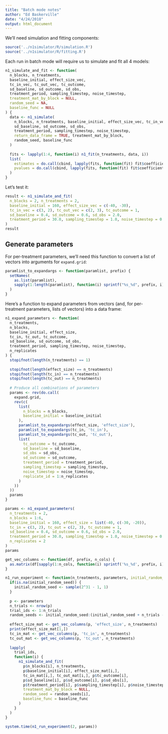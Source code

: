 ```yaml
---
title: "Batch mode notes"
author: "Ed Baskerville"
date: "4/24/2018"
output: html_document
---
```


We'll need simulation and fitting components:

```r
source('../n1simulator/R/simulation.R')
source('../n1simulator/R/fitting.R')
```

Each run in batch mode will require us to simulate and fit all 4 models:

```r
n1_simulate_and_fit <- function(
  n_blocks, n_treatments,
  baseline_initial, effect_size_vec,
  tc_in_vec, tc_out_vec, tc_outcome,
  sd_baseline, sd_outcome, sd_obs,
  treatment_period, sampling_timestep, noise_timestep,
  treatment_mat_by_block = NULL,
  random_seed = NA,
  baseline_func = NULL
) {
  data <- n1_simulate(
    n_blocks, n_treatments, baseline_initial, effect_size_vec, tc_in_vec, tc_out_vec, tc_outcome,
    sd_baseline, sd_outcome, sd_obs,
    treatment_period, sampling_timestep, noise_timestep,
    return_data_frame = TRUE, treatment_mat_by_block,
    random_seed, baseline_func
  )
  
  fits <- lapply(1:4, function(i) n1_fit(n_treatments, data, i))
  list(
    estimates = do.call(cbind, lapply(fits, function(fit) fit$coefficients[,'estimate'])),
    pvalues = do.call(cbind, lapply(fits, function(fit) fit$coefficients[,'pvalue']))
  )
}
```

Let's test it:

```r
result <- n1_simulate_and_fit(
  n_blocks = 2, n_treatments = 2,
  baseline_initial = 160, effect_size_vec = c(-40, -30),
  tc_in_vec = c(3, 2), tc_out_vec = c(2, 3), tc_outcome = 1,
  sd_baseline = 0.4, sd_outcome = 0.6, sd_obs = 2.0,
  treatment_period = 30.0, sampling_timestep = 1.0, noise_timestep = 0.05
)
result
```


## Generate parameters

For per-treatment parameters, we'll need this function to convert a list of vectors into arguments for `expand.grid`:

```r
paramlist_to_expandargs <- function(paramlist, prefix) {
  setNames(
    as.list(paramlist),
    sapply(1:length(paramlist), function(i) sprintf("%s_%d", prefix, i))
  )
}
```

Here's a function to expand parameters from vectors (and, for per-treatment parameters, lists of vectors) into a data frame:

```r
n1_expand_parameters <- function(
  n_treatments,
  n_blocks,
  baseline_initial, effect_size,
  tc_in, tc_out, tc_outcome,
  sd_baseline, sd_outcome, sd_obs,
  treatment_period, sampling_timestep, noise_timestep,
  n_replicates
) {
  stopifnot(length(n_treatments) == 1)
  
  stopifnot(length(effect_size) == n_treatments)
  stopifnot(length(tc_in) == n_treatments)
  stopifnot(length(tc_out) == n_treatments)
  
  # Produce all combinations of parameters
  params <- rev(do.call(
    expand.grid,
    rev(c(
      list(
        n_blocks = n_blocks,
        baseline_initial = baseline_initial
      ),
      paramlist_to_expandargs(effect_size, 'effect_size'),
      paramlist_to_expandargs(tc_in, 'tc_in'),
      paramlist_to_expandargs(tc_out, 'tc_out'),
      list(
        tc_outcome = tc_outcome,
        sd_baseline = sd_baseline,
        sd_obs = sd_obs,
        sd_outcome = sd_outcome,
        treatment_period = treatment_period,
        sampling_timestep = sampling_timestep,
        noise_timestep = noise_timestep,
        replicate_id = 1:n_replicates
      )
    ))
  ))
  params
}
```

```r
params <- n1_expand_parameters(
  n_treatments = 2,
  n_blocks = 1:6,
  baseline_initial = 160, effect_size = list(-40, c(-30, -20)),
  tc_in = c(3, 2), tc_out = c(2, 3), tc_outcome = 1,
  sd_baseline = 0.4, sd_outcome = 0.6, sd_obs = 2.0,
  treatment_period = 30.0, sampling_timestep = 1.0, noise_timestep = 0.05,
  n_replicates = 2
)
params
```

```r
get_vec_columns <- function(df, prefix, n_cols) {
  as.matrix(df[sapply(1:n_cols, function(i) sprintf('%s_%d', prefix, i))])
}
```

```r
n1_run_experiment <- function(n_treatments, parameters, initial_random_seed = NA, baseline_func = NULL) {
  if(is.na(initial_random_seed)) {
    initial_random_seed <- sample(2^31 - 1, 1)
  }
  
  p <- parameters
  n_trials <- nrow(p)
  trial_ids <- 1:n_trials
  random_seeds <- initial_random_seed:(initial_random_seed + n_trials - 1)
  
  effect_size_mat <- get_vec_columns(p, 'effect_size', n_treatments)
  print(effect_size_mat[1,])
  tc_in_mat <- get_vec_columns(p, 'tc_in', n_treatments)
  tc_out_mat <- get_vec_columns(p, 'tc_out', n_treatments)
  
  lapply(
    trial_ids,
    function(i) {
      n1_simulate_and_fit(
        p$n_blocks[i], n_treatments,
        p$baseline_initial[i], effect_size_mat[i,],
        tc_in_mat[i,], tc_out_mat[i,], p$tc_outcome[i],
        p$sd_baseline[i], p$sd_outcome[i], p$sd_obs[i],
        p$treatment_period[i], p$sampling_timestep[i], p$noise_timestep[i],
        treatment_mat_by_block = NULL,
        random_seed = random_seeds[i],
        baseline_func = baseline_func
      )
    }
  )
}
```


```r
system.time(n1_run_experiment(2, params))
```
